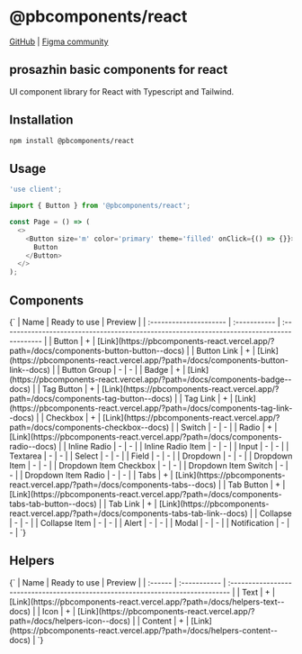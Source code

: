 
# @pbcomponents/react

[GitHub](https://github.com/prosazhin/pbcomponents/tree/main/packages/react) | [Figma community](https://www.figma.com/community/file/1214486013859546496/pbcomponents)

## prosazhin basic components for react

UI component library for React with Typescript and Tailwind.

## Installation

```bash
npm install @pbcomponents/react
```

## Usage

```javascript
'use client';

import { Button } from '@pbcomponents/react';

const Page = () => (
  <>
    <Button size='m' color='primary' theme='filled' onClick={() => {}}>
      Button
    </Button>
  </>
);
```

## Components

<Markdown>
  {`
| Name                   | Ready to use | Preview                                                                                    |
| :--------------------- | :----------- | :----------------------------------------------------------------------------------------- |
| Button                 | +            | [Link](https://pbcomponents-react.vercel.app/?path=/docs/components-button-button--docs)   |
| Button Link            | +            | [Link](https://pbcomponents-react.vercel.app/?path=/docs/components-button-link--docs)     |
| Button Group           | -            | -                                                                                          |
| Badge                  | +            | [Link](https://pbcomponents-react.vercel.app/?path=/docs/components-badge--docs)           |
| Tag Button             | +            | [Link](https://pbcomponents-react.vercel.app/?path=/docs/components-tag-button--docs)      |
| Tag Link               | +            | [Link](https://pbcomponents-react.vercel.app/?path=/docs/components-tag-link--docs)        |
| Checkbox               | +            | [Link](https://pbcomponents-react.vercel.app/?path=/docs/components-checkbox--docs)        |
| Switch                 | -            | -                                                                                          |
| Radio                  | +            | [Link](https://pbcomponents-react.vercel.app/?path=/docs/components-radio--docs)           |
| Inline Radio           | -            | -                                                                                          |
| Inline Radio Item      | -            | -                                                                                          |
| Input                  | -            | -                                                                                          |
| Textarea               | -            | -                                                                                          |
| Select                 | -            | -                                                                                          |
| Field                  | -            | -                                                                                          |
| Dropdown               | -            | -                                                                                          |
| Dropdown Item          | -            | -                                                                                          |
| Dropdown Item Checkbox | -            | -                                                                                          |
| Dropdown Item Switch   | -            | -                                                                                          |
| Dropdown Item Radio    | -            | -                                                                                          |
| Tabs                   | +            | [Link](https://pbcomponents-react.vercel.app/?path=/docs/components-tabs--docs)            |
| Tab Button             | +            | [Link](https://pbcomponents-react.vercel.app/?path=/docs/components-tabs-tab-button--docs) |
| Tab Link               | +            | [Link](https://pbcomponents-react.vercel.app/?path=/docs/components-tabs-tab-link--docs)   |
| Collapse               | -            | -                                                                                          |
| Collapse Item          | -            | -                                                                                          |
| Alert                  | -            | -                                                                                          |
| Modal                  | -            | -                                                                                          |
| Notification           | -            | -                                                                                          |
`}
</Markdown>

## Helpers

<Markdown>
  {`
| Name    | Ready to use | Preview                                                                         |
| :------ | :----------- | :------------------------------------------------------------------------------ |
| Text    | +            | [Link](https://pbcomponents-react.vercel.app/?path=/docs/helpers-text--docs)    |
| Icon    | +            | [Link](https://pbcomponents-react.vercel.app/?path=/docs/helpers-icon--docs)    |
| Content | +            | [Link](https://pbcomponents-react.vercel.app/?path=/docs/helpers-content--docs) |
`}
</Markdown>
